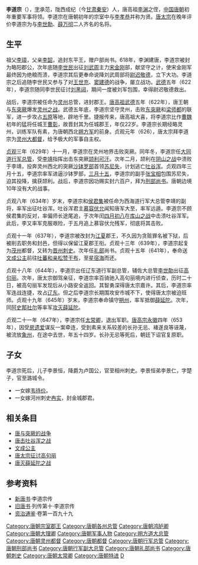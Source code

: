 '''李道宗'''（{{bd|600年||653年|catIdx=L}}），[[表字|字]]承范，陇西成纪（今[[甘肃|甘肃]][[秦安|秦安]]）人，唐高祖[[李渊|李渊]]之侄，[[中国|中国]][[唐朝|唐朝]]初年重要军事将领。李道宗在唐朝初年的宗室中与[[李孝恭|李孝恭]]并称为贤。[[唐太宗|唐太宗]]在晚年评价李道宗为与[[李世勣|李世勣]]、[[薛万彻|薛万彻]]二人齐名的名将。

==生平==

祖父[[李璋_(北周)|李璋]]，父亲[[李韶_(北周)|李韶]]，追封东平王，赠户部尚书。618年，李渊建唐，李道宗被封为略阳郡公，次年底随[[李世民|李世民]]出征[[刘武周|刘武周]]主力[[宋金刚_(民变领袖)|宋金刚]]部，献坚守之计，使宋金刚军最终因为绝粮而溃，李道宗其后更奉命说降刘武周部将[[尉迟敬德|尉迟敬德]]，立下大功。李道宗之后追随李世民又参与了对[[王世充|王世充]]、[[窦建德|窦建德]]的战争，屡立战功。[[武德|武德]]五年（622年），李道宗随同李世民征讨[[刘黑闼|刘黑闼]]，期间一度被刘军包围，幸得尉迟敬德救出。

战后，李道宗被任命为[[灵武|灵州]]总管，进封郡王。[[唐高祖|唐高祖]][[武德|武德]]五年（622年），唐王朝与[[东突厥|东突厥]]爆发[[灵州之战|灵州之战]]。武德五年底，李道宗坚守灵州，击败[[东突厥|东突厥]]和[[梁师都|梁师都]]的联军，进一步攻占[[五原|五原]]等地，辟地千里。捷报传来，唐高祖大喜，将李道宗比作[[曹魏|曹魏]]初年的猛将任城王[[曹彰|曹彰]]，故晋封其为任城郡王，年仅22岁。李道宗长期经略灵州，训练军队有素，为唐朝西北[[朔方军|朔方军]]的前身。贞观元年（626），唐太宗拜李道宗为[[灵州大都督|灵州大都督]]，给予极大的军事自主权。

[[貞觀_(唐朝)|贞观]]三年（629年）十一月，李道宗在灵州地界击败突厥。同年冬，李道宗任[[大同道|大同道]][[行军总管|行军总管]]，受[[李靖|李靖]]指挥出击东突厥[[颉利|颉利]][[可汗|可汗]]。次年二月，颉利在[[阴山之战|阴山之战]]中溃败于李靖，投奔灵州西北的突厥[[沙钵罗部|沙钵罗部]]首领[[苏尼失|苏尼失]]，计划逃亡[[吐谷浑|吐谷浑]]。贞观四年三月十五，李道宗率军进逼沙钵罗部，[[三月十五|三月十五]]，李道宗的副手[[张宝相|张宝相]]包围苏尼失，迫其投降，擒获颉利。战后，李道宗因功赐实封六百户，拜为[[刑部|刑部]][[尚书|尚书]]。唐朝边境10年没有大的战事。

贞观八年（634年）岁末，李道宗和[[侯君集|侯君集]]被任命为西海道行军大总管李靖的副将，率军出征吐谷浑。吐谷浑君主[[慕容伏允|慕容伏允]]闻知唐军大至，率军远遁。李道宗不顾侯君集的反对，率偏师长途尾追，于次年闰[[四月初八|四月初八]]在[[唐击吐谷浑之战|库山之战]]中击溃吐谷浑军。此后，李又率军克服艰险，于五月追上慕容伏允残军，彻底将其击败。

贞观十一年（637年），李道宗被改封为[[江夏|江夏]]郡王，不久因为贪赃罪名被下狱，后被削去职务和封邑，但得以保留江夏郡王衔。贞观十三年（639年），李道宗起复为[[茂州|茂州]]都督，又转为[[晋州|晋州]][[刺史|刺史]]。次年任[[礼部|礼部]]尚书。贞观十五年（641年），奉命送[[文成公主|文成公主]]前往[[吐蕃|吐蕃]][[和亲|和亲]][[松赞干布|松赞干布]]，至[[星宿海|星宿海]]而还。

贞观十八年（644年），李道宗出任辽东道行军副总管，辅佐大总管[[李世勣|李世勣]]出征[[高句丽|高句丽]]。次年，唐太宗御驾亲征，李道宗率百骑驰入高句丽境内进行侦查，历时二十日，被高句丽军发现后从小路安全返回。其智勇深得唐太宗嘉许。其后，李道宗率军连战连捷，攻占[[辽东|辽东]]。但之后李道宗长期围攻安市城不下，使得唐太宗被迫班师。贞观十九年（645年）岁末，李道宗奉命镇守[[朔州|朔州]]，率军抵御[[薛延陀|薛延陀]]。次年，同[[阿史那社尔|阿史那社尔]]等率军[[唐灭薛延陀之战|攻灭薛延陀]]。

贞观二十一年（647年），李道宗任[[太常卿|太常卿]]，退出军职。[[唐高宗|唐高宗]][[永徽|永徽]]四年（653年），因受[[房遗爱|房遗爱]]谋反一案牵连，受到素来关系较差的长孙无忌、褚遂良等诬蔑，被流放[[象州|象州]]，在途中去世，年五十四岁。长孙无忌等死后，朝廷下诏官复原职。

==子女==
李道宗死后，儿子李景恒，降爵为卢国公，官至相州刺史。李景恒弟李景仁，字楚子，官至潞城令。
*一女嫁[[韦待价|韦待价]]。
*一女嫁河州刺史[[冉实|冉实]]，封金城郡君。

==相关条目==
*[[唐与突厥的战争|唐与突厥的战争]]
*[[唐击吐谷浑之战|唐击吐谷浑之战]]
*[[文成公主|文成公主]]
*[[唐太宗征讨高句丽|唐太宗征讨高句丽]]
*[[唐灭薛延陀之战|唐灭薛延陀之战]]

==参考资料==
*[[新唐书|新唐书]]·李道宗传
*[[旧唐书|旧唐书]]·列传第十·李道宗传
*[[资治通鉴|资治通鉴]]·卷第一百九十九

{{DEFAULTSORT:L}}
[[Category:唐朝宗室郡王|Category:唐朝宗室郡王]]
[[Category:唐朝各州总管|Category:唐朝各州总管]]
[[Category:唐朝鸿胪卿|Category:唐朝鸿胪卿]]
[[Category:唐朝大理卿|Category:唐朝大理卿]]
[[Category:唐朝军事人物|Category:唐朝军事人物]]
[[Category:朔方道大总管|Category:朔方道大总管]]
[[Category:唐朝灵州都督|Category:唐朝灵州都督]]
[[Category:唐朝都督|Category:唐朝都督]]
[[Category:唐朝行军总管|Category:唐朝行军总管]]
[[Category:唐朝刑部尚书|Category:唐朝刑部尚书]]
[[Category:唐朝行军副大总管|Category:唐朝行军副大总管]]
[[Category:唐朝礼部尚书|Category:唐朝礼部尚书]]
[[Category:唐朝刺史|Category:唐朝刺史]]
[[Category:唐朝太常卿|Category:唐朝太常卿]]
[[Category:唐朝特进|Category:唐朝特进]]
[[Category:李姓|D]]